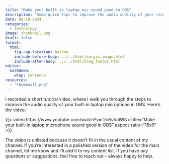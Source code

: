 ```yaml
---
title: "Make your built-in laptop mic sound good in OBS"
description: "Some quick tips to improve the audio quality of your recordings and screen captures."
date: 08-10-2024
categories: 
  - technology
image: thumbnail.png
draft: false
format:
  html:
    fig-cap-location: bottom
    include-before-body: ../../html/margin_image.html
    include-after-body: ../../html/blog_footer.html
editor: 
  markdown: 
    wrap: sentence
resources: 
  - "thumbnail.png"
---
```


I recorded a short tutorial video, where I walk you through the steps to improve the audio quality of your built-in laptop microphone in OBS. Here's the video:

{{< video https://www.youtube.com/watch?v=r2vSvVaIWNc
    title="Make your built-in laptop microphone sound good in OBS"
    aspect-ratio="16x9" >}}


The video is unlisted because it doesn't fit in the usual content of my channel. If you're interested in a polished version of the video for the main channel, let me know and I'll add it to my content list. If you have any questions or suggestions, feel free to reach out -- always happy to help.